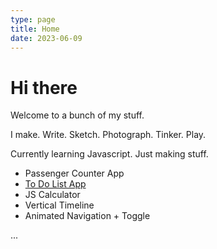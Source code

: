 ```yaml
---
type: page
title: Home
date: 2023-06-09
---
```


# Hi there

Welcome to a bunch of my stuff. 

I make. Write. Sketch. Photograph. Tinker. Play.

Currently learning Javascript. Just making stuff.

- Passenger Counter App
- [To Do List App](https://todo-list-sigma-ecru.vercel.app/)
- JS Calculator
- Vertical Timeline
- Animated Navigation + Toggle



...


